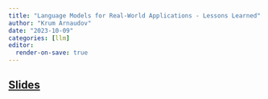 ```yaml
---
title: "Language Models for Real-World Applications - Lessons Learned"
author: "Krum Arnaudov"
date: "2023-10-09"
categories: [llm]
editor:
  render-on-save: true
---
```


## [Slides](https://docs.google.com/presentation/d/1te05DVfniM3IfDBG1epJIBgeO4kwcwYXH2cmvA2Andk/edit?slide=id.p1#slide=id.p1)